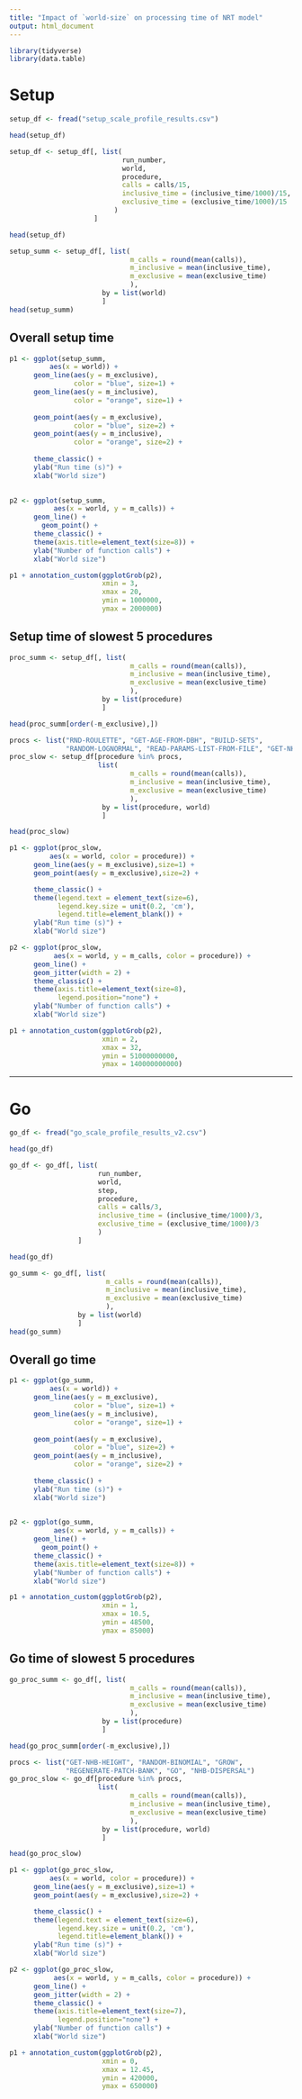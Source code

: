```yaml
---
title: "Impact of `world-size` on processing time of NRT model"
output: html_document
---
```


```r
library(tidyverse)
library(data.table)
```

# Setup

```r
setup_df <- fread("setup_scale_profile_results.csv")

head(setup_df)
```

```r
setup_df <- setup_df[, list(
                            run_number,
                            world,
                            procedure,
                            calls = calls/15,
                            inclusive_time = (inclusive_time/1000)/15,
                            exclusive_time = (exclusive_time/1000)/15
                          )
                     ]

head(setup_df)
```

```r
setup_summ <- setup_df[, list(
                              m_calls = round(mean(calls)), 
                              m_inclusive = mean(inclusive_time), 
                              m_exclusive = mean(exclusive_time)
                              ),
                       by = list(world)
                       ]
head(setup_summ)
```

## Overall setup time

```r
p1 <- ggplot(setup_summ,
          aes(x = world)) +
      geom_line(aes(y = m_exclusive),
                color = "blue", size=1) +
      geom_line(aes(y = m_inclusive),
                color = "orange", size=1) +
      
      geom_point(aes(y = m_exclusive),
                color = "blue", size=2) +
      geom_point(aes(y = m_inclusive),
                color = "orange", size=2) +
      
      theme_classic() + 
      ylab("Run time (s)") +
      xlab("World size")
  

p2 <- ggplot(setup_summ,
           aes(x = world, y = m_calls)) +
      geom_line() +
        geom_point() +
      theme_classic() + 
      theme(axis.title=element_text(size=8)) +
      ylab("Number of function calls") +
      xlab("World size")

p1 + annotation_custom(ggplotGrob(p2),
                       xmin = 3,
                       xmax = 20,
                       ymin = 1000000,
                       ymax = 2000000)
```

## Setup time of slowest 5 procedures

```r
proc_summ <- setup_df[, list(
                              m_calls = round(mean(calls)), 
                              m_inclusive = mean(inclusive_time), 
                              m_exclusive = mean(exclusive_time)
                              ),
                       by = list(procedure)
                       ]

head(proc_summ[order(-m_exclusive),])
```

```r
procs <- list("RND-ROULETTE", "GET-AGE-FROM-DBH", "BUILD-SETS",
              "RANDOM-LOGNORMAL", "READ-PARAMS-LIST-FROM-FILE", "GET-NHB-HEIGHT")
proc_slow <- setup_df[procedure %in% procs, 
                      list(
                              m_calls = round(mean(calls)), 
                              m_inclusive = mean(inclusive_time), 
                              m_exclusive = mean(exclusive_time)
                              ),
                       by = list(procedure, world)
                       ]

head(proc_slow)
```

```r
p1 <- ggplot(proc_slow,
          aes(x = world, color = procedure)) +
      geom_line(aes(y = m_exclusive),size=1) +
      geom_point(aes(y = m_exclusive),size=2) +

      theme_classic() +
      theme(legend.text = element_text(size=6),
            legend.key.size = unit(0.2, 'cm'),
            legend.title=element_blank()) +
      ylab("Run time (s)") +
      xlab("World size")

p2 <- ggplot(proc_slow,
           aes(x = world, y = m_calls, color = procedure)) +
      geom_line() +
      geom_jitter(width = 2) +
      theme_classic() +
      theme(axis.title=element_text(size=8),
            legend.position="none") +
      ylab("Number of function calls") +
      xlab("World size")

p1 + annotation_custom(ggplotGrob(p2),
                       xmin = 2,
                       xmax = 32,
                       ymin = 51000000000,
                       ymax = 140000000000)
```

------------------------------------------------------------------------

# Go

```r
go_df <- fread("go_scale_profile_results_v2.csv")

head(go_df)
```

```r
go_df <- go_df[, list(
                      run_number,
                      world,
                      step,
                      procedure,
                      calls = calls/3,
                      inclusive_time = (inclusive_time/1000)/3,
                      exclusive_time = (exclusive_time/1000)/3
                      )
                 ]

head(go_df)
```

```r
go_summ <- go_df[, list(
                        m_calls = round(mean(calls)), 
                        m_inclusive = mean(inclusive_time), 
                        m_exclusive = mean(exclusive_time)
                        ),
                 by = list(world)
                 ]
head(go_summ)
```

## Overall go time

```r
p1 <- ggplot(go_summ,
          aes(x = world)) +
      geom_line(aes(y = m_exclusive),
                color = "blue", size=1) +
      geom_line(aes(y = m_inclusive),
                color = "orange", size=1) +
      
      geom_point(aes(y = m_exclusive),
                color = "blue", size=2) +
      geom_point(aes(y = m_inclusive),
                color = "orange", size=2) +
      
      theme_classic() + 
      ylab("Run time (s)") +
      xlab("World size")
  

p2 <- ggplot(go_summ,
           aes(x = world, y = m_calls)) +
      geom_line() +
        geom_point() +
      theme_classic() + 
      theme(axis.title=element_text(size=8)) +
      ylab("Number of function calls") +
      xlab("World size")

p1 + annotation_custom(ggplotGrob(p2),
                       xmin = 1,
                       xmax = 10.5,
                       ymin = 48500,
                       ymax = 85000)
```

## Go time of slowest 5 procedures

```r
go_proc_summ <- go_df[, list(
                              m_calls = round(mean(calls)), 
                              m_inclusive = mean(inclusive_time), 
                              m_exclusive = mean(exclusive_time)
                              ),
                       by = list(procedure)
                       ]

head(go_proc_summ[order(-m_exclusive),])
```

```r
procs <- list("GET-NHB-HEIGHT", "RANDOM-BINOMIAL", "GROW",
              "REGENERATE-PATCH-BANK", "GO", "NHB-DISPERSAL")
go_proc_slow <- go_df[procedure %in% procs, 
                      list(
                              m_calls = round(mean(calls)), 
                              m_inclusive = mean(inclusive_time), 
                              m_exclusive = mean(exclusive_time)
                              ),
                       by = list(procedure, world)
                       ]

head(go_proc_slow)
```

```r
p1 <- ggplot(go_proc_slow,
          aes(x = world, color = procedure)) +
      geom_line(aes(y = m_exclusive),size=1) +
      geom_point(aes(y = m_exclusive),size=2) +

      theme_classic() +
      theme(legend.text = element_text(size=6),
            legend.key.size = unit(0.2, 'cm'),
            legend.title=element_blank()) +
      ylab("Run time (s)") +
      xlab("World size")

p2 <- ggplot(go_proc_slow,
           aes(x = world, y = m_calls, color = procedure)) +
      geom_line() +
      geom_jitter(width = 2) +
      theme_classic() +
      theme(axis.title=element_text(size=7),
            legend.position="none") +
      ylab("Number of function calls") +
      xlab("World size")

p1 + annotation_custom(ggplotGrob(p2),
                       xmin = 0,
                       xmax = 12.45,
                       ymin = 420000,
                       ymax = 650000)
```
